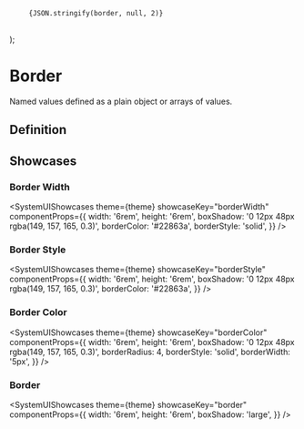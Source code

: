 
  <pre>
    <code>{JSON.stringify(border, null, 2)}</code>
  </pre>
);

# Border

Named values defined as a plain object or arrays of values.

## Definition

<BorderDefinition />

## Showcases

### Border Width

<SystemUIShowcases
  theme={theme}
  showcaseKey="borderWidth"
  componentProps={{
    width: '6rem',
    height: '6rem',
    boxShadow: '0 12px 48px rgba(149, 157, 165, 0.3)',
    borderColor: '#22863a',
    borderStyle: 'solid',
  }}
/>

### Border Style

<SystemUIShowcases
  theme={theme}
  showcaseKey="borderStyle"
  componentProps={{
    width: '6rem',
    height: '6rem',
    boxShadow: '0 12px 48px rgba(149, 157, 165, 0.3)',
    borderColor: '#22863a',
  }}
/>

### Border Color

<SystemUIShowcases
  theme={theme}
  showcaseKey="borderColor"
  componentProps={{
    width: '6rem',
    height: '6rem',
    boxShadow: '0 12px 48px rgba(149, 157, 165, 0.3)',
    borderRadius: 4,
    borderStyle: 'solid',
    borderWidth: '5px',
  }}
/>

### Border

<SystemUIShowcases
  theme={theme}
  showcaseKey="border"
  componentProps={{
    width: '6rem',
    height: '6rem',
    boxShadow: 'large',
  }}
/>
